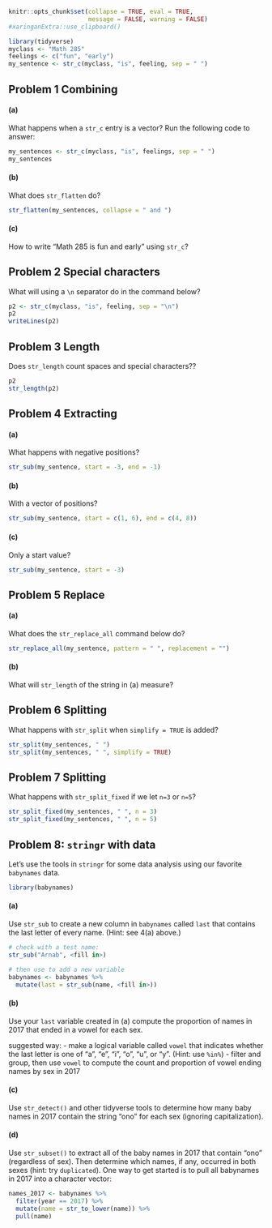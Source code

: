 ```r
knitr::opts_chunk$set(collapse = TRUE, eval = TRUE, 
                      message = FALSE, warning = FALSE)
#xaringanExtra::use_clipboard()
```

```r
library(tidyverse)
myclass <- "Math 285"
feelings <- c("fun", "early")
my_sentence <- str_c(myclass, "is", feeling, sep = " ")
```


## Problem 1 Combining

#### (a) 
What happens when a `str_c` entry is a vector? Run the following code to answer:
```r
my_sentences <- str_c(myclass, "is", feelings, sep = " ")
my_sentences
```


#### (b) 
What does `str_flatten` do?
```r
str_flatten(my_sentences, collapse = " and ")
```

#### (c) 
How to write "Math 285 is fun and early" using `str_c`?




## Problem 2 Special characters

What will using a `\n` separator do in the command below? 

```r
p2 <- str_c(myclass, "is", feeling, sep = "\n")
p2
writeLines(p2)
```




## Problem 3 Length
Does `str_length` count spaces and special characters??

```r
p2
str_length(p2)
```



## Problem 4 Extracting

#### (a)
What happens with negative positions? 

```r
str_sub(my_sentence, start = -3, end = -1)
```

#### (b)
With a vector of positions? 

```r
str_sub(my_sentence, start = c(1, 6), end = c(4, 8))
```

#### (c)
Only a start value?

```r
str_sub(my_sentence, start = -3)
```




## Problem 5 Replace

#### (a)
What does the `str_replace_all` command below do?  
```r
str_replace_all(my_sentence, pattern = " ", replacement = "")
```

#### (b)
What will `str_length` of the string in (a) measure?



## Problem 6 Splitting
What happens with `str_split` when `simplify = TRUE` is added?

```r
str_split(my_sentences, " ")
str_split(my_sentences, " ", simplify = TRUE) 
```



## Problem 7 Splitting
What happens with `str_split_fixed` if we let `n=3` or `n=5`?

```r
str_split_fixed(my_sentences, " ", n = 3) 
str_split_fixed(my_sentences, " ", n = 5)  
```




## Problem 8: `stringr` with data

Let's use the tools in `stringr` for some data analysis using our favorite `babynames` data. 
```r
library(babynames)
```


#### (a)

Use `str_sub` to create a new column in `babynames` called `last` that contains the last letter of every name. (Hint: see 4(a) above.)
```r
# check with a test name:
str_sub("Arnab", <fill in>)
```

```r
# then use to add a new variable
babynames <- babynames %>%
  mutate(last = str_sub(name, <fill in>))
```

#### (b)

Use your `last` variable created in (a) compute the proportion of names in 2017 that ended in a vowel for each sex. 

suggested way:
- make a logical variable called `vowel` that indicates whether the last letter is one of "a", "e", "i", "o", "u", or "y". (Hint: use   `%in%`) 
- filter and group, then use `vowel` to compute the count and proportion of vowel ending names by sex in 2017



#### (c)

Use `str_detect()` and other tidyverse tools to determine how many baby names in 2017 contain the string "ono" for each sex (ignoring capitalization).



#### (d)

Use `str_subset()` to extract all of the baby names in 2017 that contain "ono" (regardless of sex). Then determine which names, if any, occurred in both sexes (hint: try `duplicated`).  One way to get started is to pull all babynames in 2017 into a character vector:

```r
names_2017 <- babynames %>%
  filter(year == 2017) %>%
  mutate(name = str_to_lower(name)) %>%
  pull(name) 
```